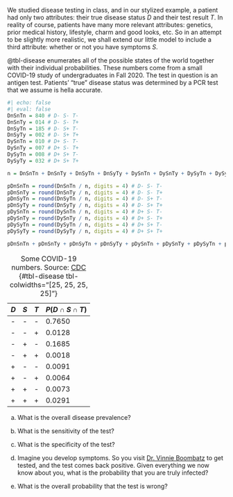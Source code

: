 We studied disease testing in class, and in our stylized example, a patient had only two attributes: their true disease status $D$ and their test result $T$. In reality of course, patients have many more relevant attributes: genetics, prior medical history, lifestyle, charm and good looks, etc. So in an attempt to be slightly more realistic, we shall extend our little model to include a third attribute: whether or not you have symptoms $S$.

@tbl-disease enumerates all of the possible states of the world together with their individual probabilities. These numbers come from a small COVID-19 study of undergraduates in Fall 2020. The test in question is an antigen test. Patients' "true" disease status was determined by a PCR test that we assume is hella accurate.

```r
#| echo: false
#| eval: false
DnSnTn = 840 # D- S- T-
DnSnTy = 014 # D- S- T+
DnSyTn = 185 # D- S+ T-
DnSyTy = 002 # D- S+ T+
DySnTn = 010 # D+ S- T-
DySnTy = 007 # D+ S- T+
DySyTn = 008 # D+ S+ T-
DySyTy = 032 # D+ S+ T+

n = DnSnTn + DnSnTy + DnSyTn + DnSyTy + DySnTn + DySnTy + DySyTn + DySyTy

pDnSnTn = round(DnSnTn / n, digits = 4) # D- S- T-
pDnSnTy = round(DnSnTy / n, digits = 4) # D- S- T+
pDnSyTn = round(DnSyTn / n, digits = 4) # D- S+ T-
pDnSyTy = round(DnSyTy / n, digits = 4) # D- S+ T+
pDySnTn = round(DySnTn / n, digits = 4) # D+ S- T-
pDySnTy = round(DySnTy / n, digits = 4) # D+ S- T+
pDySyTn = round(DySyTn / n, digits = 4) # D+ S+ T-
pDySyTy = round(DySyTy / n, digits = 4) # D+ S+ T+

pDnSnTn + pDnSnTy + pDnSyTn + pDnSyTy + pDySnTn + pDySnTy + pDySyTn + pDySyTy
```

::: {.center-table}
| $D$ | $S$ | $T$ | $P(D\cap S\cap T)$ |
|-----|-----|-----|--------------------|
| \-  | \-  | \-  | 0.7650             |
| \-  | \-  | \+  | 0.0128             |
| \-  | \+  | \-  | 0.1685             |
| \-  | \+  | \+  | 0.0018             |
| \+  | \-  | \-  | 0.0091             |
| \+  | \-  | \+  | 0.0064             |
| \+  | \+  | \-  | 0.0073             |
| \+  | \+  | \+  | 0.0291             |

: Some COVID-19 numbers. Source: [CDC](https://www.cdc.gov/mmwr/volumes/69/wr/mm695152a3.htm) {#tbl-disease tbl-colwidths="\[25, 25, 25, 25\]"}
:::

a.  What is the overall disease prevalence?

b.  What is the sensitivity of the test?

c.  What is the specificity of the test?

d.  Imagine you develop symptoms. So you visit [Dr. Vinnie Boombatz](https://youtu.be/Bg36PU96U0w?si=3rmlqIYRpsXbAH1L) to get tested, and the test comes back positive. Given everything we now know about you, what is the probability that you are truly infected?

e.  What is the overall probability that the test is wrong?
